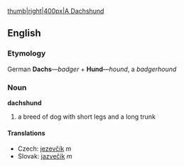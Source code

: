 [[image:dachshund.png|thumb|right|400px|A Dachshund]]
== English ==
=== Etymology ===
German '''Dachs'''&mdash;''badger'' + '''Hund'''&mdash;''hound'', a ''badgerhound''
=== Noun ===
'''dachshund'''
# a breed of dog with short legs and a long trunk

==== Translations ====
*Czech: [[jezevčík]] ''m''
*Slovak: [[jazvečík]] ''m''